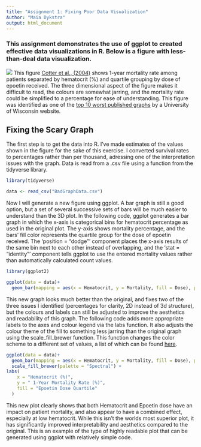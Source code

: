 ```yaml
---
title: "Assignment 1: Fixing Poor Data Visualization"
Author: "Maia Dykstra"
output: html_document
---
```


### This assignment demonstrates the use of ggplot to created effective data visualizations in R. Below is a figure with less-than-deal data visualization. ###

![](Bad graph 1.png)
This figure [Cotter et al., (2004)](http://www.ncbi.nlm.nih.gov/pubmed/15528060?dopt=Abstract) shows 1-year mortality rate among patients separated by hematocrit (%) and quartile grouping by dose of epoetin received. The three dimensional aspect of the figure makes it difficult to read, the colours are somewhat jarring, and the mortality rate could be simplified to a percentage for ease of understanding. This figure was identified as one of the [top 10 worst published graphs](https://www.biostat.wisc.edu/~kbroman/topten_worstgraphs/) by a University of Wisconsin website. 

## Fixing the Scary Graph ##

The first step is to get the data into R. I've made estimates of the values shown in the figure for the sake of this exercise. I converted survival rates to percentages rather than per thousand, adressing one of the interpretation issues with the graph. Data is read from a .csv file using a function from the tidyverse library. 

```r
library(tidyverse)

data <- read_csv("BadGraphData.csv")

```

Now I will generate a new figure using ggplot. A bar graph is still a good option, but a set of several successive sets of bars will be much easier to understand than the 3D plot. In the following code, ggplot generates a bar graph in which the x-axis is categorical bins for hematocrit percentage as used in the original plot. The y-axis shows mortality percentage, and the bars' fill color represents the quartile group for the dose of epoetin received. The 'position = "dodge" ' component places the x-axis results of the same bin next to each other instead of overlapping, and the 'stat = "identity"' component tells ggplot to use the entered mortality values rather than automatically calculated count values. 

```r
library(ggplot2)

ggplot(data = data)+
  geom_bar(mapping = aes(x = Hematocrit, y = Mortality, fill = Dose), position = "dodge", stat = "identity")

```

This new graph looks much better than the original, and fixes two of the three issues I identified (percentages for clarity, 2D instead of 3d structure), but the colours and labels can still be adjusted to improve the aesthetics and readability of this graph. The following code adds more appropriate labels to the axes and colour legend via the labs function. It also adjusts the colour theme of the fill to something less jarring than the original graph using the scale_fill_brewer function. This function changes the color scheme to a different set of values, a list of which can be found [here](http://www.cookbook-r.com/Graphs/Colors_(ggplot2)/).

```r
ggplot(data = data)+
  geom_bar(mapping = aes(x = Hematocrit, y = Mortality, fill = Dose), position = "dodge", stat = "identity") +
  scale_fill_brewer(palette = "Spectral") +
labs(
    x = "Hematocrit (%)",
    y = " 1-Year Mortality Rate (%)",
    fill = "Epoetin Dose Quartile"
  ) 
```

This new plot clearly shows that both Hematocrit and Epoetin dose have an impact on patient mortality, and also appear to have a combined effect, especially at low hematocrit. While this isn't the worlds most superior plot, it has significantly improved interpretability and aesthetics compared to the original. This is an example of the type of highly readable plot that can be generated using ggplot with relatively simple code. 